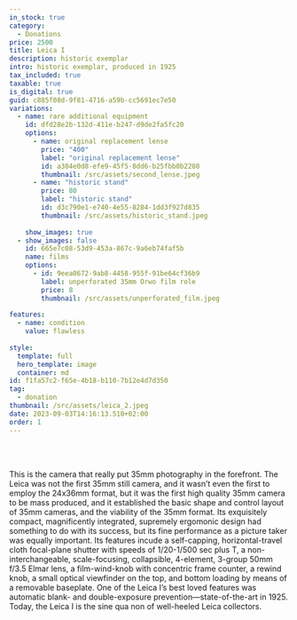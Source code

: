 ```yaml
---
in_stock: true
category:
  - Donations
price: 2500
title: Leica I
description: historic exemplar
intro: historic exemplar, produced in 1925
tax_included: true
taxable: true
is_digital: true
guid: c885f08d-9f81-4716-a59b-cc5691ec7e50
variations:
  - name: rare additional equipment
    id: dfd28e2b-132d-411e-b247-d9de2fa5fc20
    options:
      - name: original replacement lense
        price: "400"
        label: "original replacement lense"
        id: a304e0d8-efe9-45f5-8dd6-b25fbb0b2208
        thumbnail: /src/assets/second_lense.jpeg
      - name: "historic stand"
        price: 80
        label: "historic stand"
        id: d3c790e1-e740-4e55-8284-1dd3f927d835
        thumbnail: /src/assets/historic_stand.jpeg
      
    show_images: true
  - show_images: false
    id: 665e7c08-53d9-453a-867c-9a6eb74faf5b
    name: films
    options:
      - id: 9eea0672-9ab8-4458-955f-91be64cf36b9
        label: unperforated 35mm Orwo film role
        price: 8
        thumbnail: /src/assets/unperforated_film.jpeg
      
features:
  - name: condition
    value: flawless
  
style:
  template: full
  hero_template: image
  container: md
id: f1fa57c2-f65e-4b18-b110-7b12e4d7d350
tag:
  - donation
thumbnail: /src/assets/leica_2.jpeg
date: 2023-09-03T14:16:13.510+02:00
order: 1
---
```





<br></br>

This is the camera that really put 35mm photography in the forefront. The Leica was not the first 35mm still camera, and it wasn’t even the first to employ the 24x36mm format, but it was the first high quality 35mm camera to be mass produced, and it established the basic shape and control layout of 35mm cameras, and the viability of the 35mm format. Its exquisitely compact, magnificently integrated, supremely ergomonic design had something to do with its success, but its fine performance as a picture taker was equally important. Its features incude a self-capping, horizontal-travel cloth focal-plane shutter with speeds of 1/20-1/500 sec plus T, a non-interchangeable, scale-focusing, collapsible, 4-element, 3-group 50mm f/3.5 Elmar lens, a film-wind-knob with concentric frame counter, a rewind knob, a small optical viewfinder on the top, and bottom loading by means of a removable baseplate. One of the Leica I’s best loved features was automatic blank- and double-exposure prevention—state-of-the-art in 1925. Today, the Leica I is the sine qua non of well-heeled Leica collectors.
